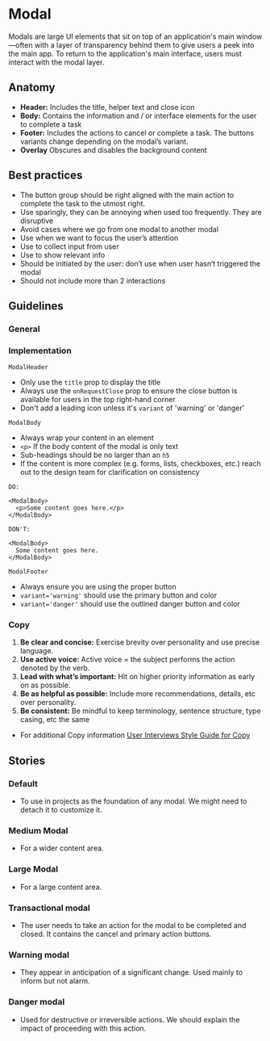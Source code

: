 
# Modal

Modals are large UI elements that sit on top of an application's main window—often with a layer of transparency behind them to give users a peek into the main app. 
To return to the application's main interface, users must interact with the modal layer.

<ArgsTable of={Modal} />

## Anatomy

- **Header:** Includes the title, helper text and close icon
- **Body:** Contains the information and / or interface elements for the user to complete a task
- **Footer:**  Includes the actions to cancel or complete a task. The buttons variants change depending on the modal’s variant. 
- **Overlay** Obscures and disables the background content

## Best practices

- The button group should be right aligned with the main action to complete the task to the utmost right.
- Use sparingly, they can be annoying when used too frequently. They are disruptive
- Avoid cases where we go from one modal to another modal
- Use when we want to focus the user’s attention
- Use to collect input from user
- Use to show relevant info
- Should be initiated by the user: don’t use when user hasn’t triggered the modal
- Should not include more than 2 interactions

## Guidelines 

### General

### Implementation

`ModalHeader` 
- Only use the `title` prop to display the title
- Always use the `onRequestClose` prop to ensure the close button is available for users in the top right-hand corner
- Don't add a leading icon unless it's `variant` of 'warning' or 'danger'

`ModalBody`
- Always wrap your content in an element 
-  `<p>` If the body content of the modal is only text 
- Sub-headings should be no larger than an `h5`
- If the content is more complex (e.g. forms, lists, checkboxes, etc.) reach out to the design team for clarification on consistency

```
DO: 

<ModalBody>
  <p>Some content goes here.</p>
</ModalBody>

DON'T:

<ModalBody>
  Some content goes here.
</ModalBody>

```

`ModalFooter`
- Always ensure you are using the proper button 
- `variant='warning'` should use the primary button and color 
- `variant='danger'` should use the outlined danger button and color 

### Copy 
1. **Be clear and concise:** Exercise brevity over personality and use precise language.
2. **Use active voice:** Active voice = the subject performs the action denoted by the verb.
3. **Lead with what’s important:** Hit on higher priority information as early on as possible.
4. **Be as helpful as possible:** Include more recommendations, details, etc over personality.
5. **Be consistent:** Be mindful to keep terminology, sentence structure, type casing, etc the same
- For additional Copy information [User Interviews Style Guide for Copy](https://docs.google.com/document/d/1cP9svm0tzM_e5JonUMr1HPEgcnlo__S8t0wd3Xi3i5w/view)

## Stories

### Default

- To use in projects as the foundation of any modal. We might need to detach it to customize it.

### Medium Modal 

- For a wider content area. 

### Large Modal

- For a large content area. 

### Transactional modal

- The user needs to take an action for the modal to be completed and closed. It contains the cancel and primary action buttons.

### Warning modal 

- They appear in anticipation of a significant change. Used mainly to inform but not alarm.

### Danger modal 

- Used for destructive or irreversible actions. We should explain the impact of proceeding with this action.

